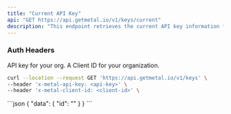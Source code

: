 ```yaml
---
title: "Current API Key"
api: "GET https://api.getmetal.io/v1/keys/current"
description: "This endpoint retrieves the current API key information for the authenticated user."
---
```


### Auth Headers
<ParamField required header="Authorization" type="string">
  API key for your org.
</ParamField>

<ParamField required header="x-metal-client-id" type="string">
  A Client ID for your organization.
</ParamField>

<RequestExample>

```bash Example Request
curl --location --request GET 'https://api.getmetal.io/v1/keys' \
--header 'x-metal-api-key: <api-key>' \
--header 'x-metal-client-id: <client-id>' \
```

</RequestExample>



<ResponseExample>
```json
{
	"data": {
		"id": "<key-id>"
	}
}
```
</ResponseExample>
